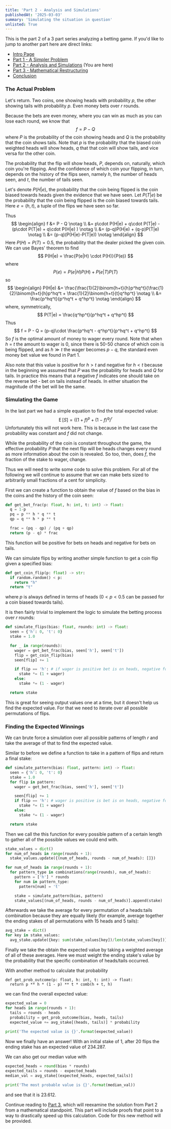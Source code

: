 ```yaml
---
title: 'Part 2 - Analysis and Simulations'
publishedAt: '2025-03-03'
summary: 'Simulating the situation in question'
unlisted: True
---
```

This is the part 2 of a 3 part series analyzing a betting game.  If you'd like to jump to another part here are direct links:
- [Intro Page](/blog/coin-betting-game-intro)
- [Part 1 - A Simpler Problem](/blog/coin-betting-game-1) 
- [Part 2 - Analysis and Simulations](/blog/coin-betting-game-2) (You are here)
- [Part 3 - Mathematical Restructuring](/blog/coin-betting-game-3) 
- [Conclusion](/blog/coin-betting-game-conclusion) 

### The Actual Problem

Let's return.  Two coins, one showing heads with probability $p$, the other showing tails with probability $p$.  Even money bets over $r$ rounds.

Because the bets are even money, where you can win as much as you can lose each round, we know that 
$$
f = P - Q
$$
where $P$ is the probability of the coin showing heads and $Q$ is the probability that the coin shows tails.  Note that $p$ is the probability that the biased coin weighted heads will show heads, $q$ that that coin will show tails, and vice versa for the other coin.

The probability that the flip will show heads, $P$, depends on, naturally, which coin you're flipping.  And the confidence of which coin your flipping, in turn, depends on the history of the flips seen, namely $h$, the number of heads seen, and $t$, the number of tails seen.  

Let's denote $P(H|e)$, the probability that the coin being flipped is the coin biased towards heads given the evidence that we have seen.  Let $P(T|e)$ be the probability that the coin being flipped is the coin biased towards tails.  Here $e=(h,t)$, a tuple of the flips we have seen so far.

Thus
$$
\begin{align}
f &= P - Q \notag \\
  &= p\cdot P(H|e) + q\cdot P(T|e) - (p\cdot P(T|e) + q\cdot P(H|e) ) \notag \\
  &= (p-q)P(H|e) + (q-p)P(T|e) \notag \\
  &= (p-q)(P(H|e)-P(T|e)) \notag
\end{align}
$$
Here $P(H) = P(T) = 0.5$, the probability that the dealer picked the given coin.  We can use Bayes' theorem to find
$$
P(H|e) = \frac{P(e|H) \cdot P(H)}{P(e)}
$$
where 
$$
P(e) = P(e|H)P(H) + P(e|T)P(T)
$$
so 
$$
\begin{align}
P(H|e) &= \frac{\frac{1}{2}\binom{h+t}{h}p^hq^t}{\frac{1}{2}\binom{h+t}{h}p^hq^t + \frac{1}{2}\binom{h+t}{t}q^hp^t} \notag \\
  &= \frac{p^hq^t}{p^hq^t + q^hp^t} \notag
\end{align}
$$
where, symmetrically, 
$$
P(T|e) = \frac{q^hp^t}{p^hq^t + q^hp^t}
$$
Thus
$$
f = P - Q = (p-q)\cdot \frac{p^hq^t - q^hp^t}{p^hq^t + q^hp^t}
$$
So $f$ is the optimal amount of money to wager every round.  Note that when $h$ = $t$ the amount to wager is 0, since there is 50-50 chance of which coin is being flipped, and as $h \gg t$ the wager becomes $p-q$, the standard even money bet value we found in Part 1.

Also note that this value is positive for $h > t$ and negative for $h < t$ because in the beginning we assumed that $P$ was the probability for heads and $Q$ for tails.  In practice this means that a negative $f$ indicates one should take on the reverse bet - bet on tails instead of heads.  In either situation the magnitude of the bet will be the same.

### Simulating the Game

In the last part we had a simple equation to find the total expected value:
$$
\operatorname {E} [S]=((1+f)^p + (1-f)^q)^r
$$
Unfortunately this will not work here.  This is because in the last case the probability was constant and $f$ did not change.

While the probability of the coin is constant throughout the game, the effective probability $P$ that the next flip will be heads changes every round as more information about the coin is revealed.  So too, then, does $f$, the fraction of the stake to wager, change.

Thus we will need to write some code to solve this problem.  For all of the following we will continue to assume that we can make bets sized to arbitrarily small fractions of a cent for simplicity.

First we can create a function to obtain the value of $f$ based on the bias in the coins and the history of the coin seen:

```python
def get_bet_frac(p: float, h: int, t: int) -> float:
  q = 1-p
  pq = p ** h * q ** t
  qp = q ** h * p ** t

  frac = (pq - qp) / (pq + qp)
  return (p - q) * frac
```
This function will be positive for bets on heads and negative for bets on tails.

We can simulate flips by writing another simple function to get a coin flip given a specified bias:

```python
def get_coin_flip(p: float) -> str:
  if random.random() < p:
    return "h"
  return "t"
```
where $p$ is always defined in terms of heads ($0 < p < 0.5$ can be passed for a coin biased towards tails).

It is then fairly trivial to implement the logic to simulate the betting process over $r$ rounds: 

```python
def simulate_flips(bias: float, rounds: int) -> float:
  seen = {'h': 0, 't': 0}
  stake = 1.0

  for _ in range(rounds):
    wager = get_bet_frac(bias, seen['h'], seen['t'])
    flip = get_coin_flip(bias)
    seen[flip] += 1

    if flip == 'h': # if wager is positive bet is on heads, negative for tails
      stake *= (1 + wager)
    else:
      stake *= (1 - wager)

  return stake
```
This is great for seeing output values one at a time, but it doesn't help us find the expected value.  For that we need to iterate over all possible permutations of flips.

### Finding the Expected Winnings

We can brute force a simulation over all possible patterns of length $r$ and take the average of that to find the expected value.

Similar to before we define a function to take in a pattern of flips and return a final stake:
```python
def simulate_pattern(bias: float, pattern: int) -> float:
  seen = {'h': 0, 't': 0}
  stake = 1.0
  for flip in pattern:
    wager = get_bet_frac(bias, seen['h'], seen['t'])

    seen[flip] += 1
    if flip == 'h': # wager is positive is bet is on heads, negative for tails
      stake *= (1 + wager)
    else:
      stake *= (1 - wager)

  return stake
```
Then we call the this function for every possible pattern of a certain length to gather all of the possible values we could end with.
```python
stake_values = dict()
for num_of_heads in range(rounds + 1):
  stake_values.update({(num_of_heads, rounds - num_of_heads): []})

for num_of_heads in range(rounds + 1):
  for pattern_type in combinations(range(rounds), num_of_heads):
    pattern = ['h'] * rounds
    for num in pattern_type:
      pattern[num] = 't'

    stake = simulate_pattern(bias, pattern)
    stake_values[(num_of_heads, rounds - num_of_heads)].append(stake)
```
Afterwards we take the average for every permutation of a heads:tails combination because they are equally likely (for example, average together the ending stakes of all permutations with 15 heads and 5 tails):
```python
avg_stake = dict()
for key in stake_values:
  avg_stake.update({key: sum(stake_values[key])/len(stake_values[key])})
```
Finally we take the obtain the expected value by taking a weighted average of all of these averages.  Here we must weight the ending stake's value by the probability that the specific combination of heads/tails occurred.

With another method to calculate that probability
```
def get_prob_outcome(p: float, h: int, t: int) -> float:
  return p ** h * (1 - p) ** t * comb(h + t, h)
```
we can find the overall expected value:
```python
expected_value = 0
for heads in range(rounds + 1):
  tails = rounds - heads
  probability = get_prob_outcome(bias, heads, tails)
  expected_value += avg_stake[(heads, tails)] * probability
  
print('The expected value is {}'.format(expected_value))
```
Now we finally have an answer!  With an initial stake of 1, after 20 flips the ending stake has an expected value of 234.287.  

We can also get our median value with 
```python
expected_heads = round(bias * rounds)
expected_tails = rounds - expected_heads
median_val = avg_stake[(expected_heads, expected_tails)]

print('The most probable value is {}'.format(median_val))
```
and see that it is 23.612.

Continue reading to [Part 3](/blog/coin-betting-game-3), which will reexamine the solution from Part 2 from a mathematical standpoint.  This part will include proofs that point to a way to drastically speed up this calculation.  Code for this new method will be provided.